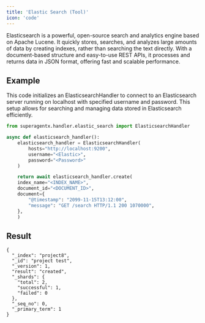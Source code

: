 ```yaml
---
title: 'Elastic Search (Tool)'
icon: 'code'
---
```


Elasticsearch is a powerful, open-source search and analytics engine based on Apache Lucene. It quickly stores,
searches, and analyzes large amounts of data by creating indexes, rather than searching the text directly. With
a document-based structure and easy-to-use REST APIs, it processes and returns data in JSON format, offering
fast and scalable performance.

## Example
This code initializes an ElasticsearchHandler to connect to an Elasticsearch server running on localhost with specified
username and password. This setup allows for searching and managing data stored in Elasticsearch efficiently.
```python elastic_handler_test.py
from superagentx.handler.elastic_search import ElasticsearchHandler

async def elasticsearch_handler():
    elasticsearch_handler = ElasticsearchHandler(
        hosts="http://localhost:9200",
        username="<Elastic>",
        password="<Password>"
    )

    return await elasticsearch_handler.create(
    index_name="<INDEX_NAME>",
    document_id="<DOCUMENT_ID>",
    document={
        "@timestamp": "2099-11-15T13:12:00",
        "message": "GET /search HTTP/1.1 200 1070000",
    },
    )
```

## Result
```inline Index Create Output:
{
  "_index": "project8",
  "_id": "project test",
  "_version": 1,
  "result": "created",
  "_shards": {
    "total": 2,
    "successful": 1,
    "failed": 0
  },
  "_seq_no": 0,
  "_primary_term": 1
}
```






